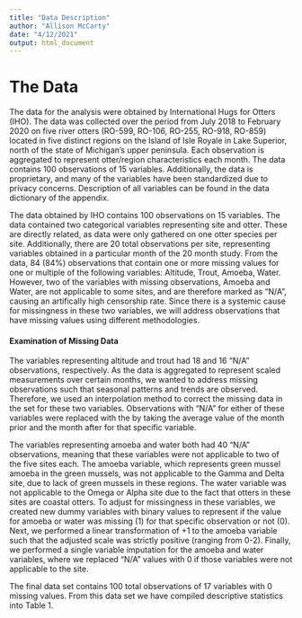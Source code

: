 ```yaml
---
title: "Data Description"
author: "Allison McCarty"
date: "4/12/2021"
output: html_document
---
```


# The Data

The data for the analysis were obtained by International Hugs for Otters (IHO).  The data was collected over the period from July 2018 to February 2020 on five  river  otters  (RO-599,  RO-106, RO-255, RO-918, RO-859) located in five distinct regions on the Island of Isle Royale in Lake Superior, north of the state of Michigan’s upper peninsula.  Each observation is aggregated to represent otter/region  characteristics  each  month.  The data contains 100 observations of 15 variables.  Additionally, the data is proprietary, and many of the variables have been standardized due to privacy concerns.  Description of all variables can be found in the data dictionary of the appendix.

The data obtained by IHO contains 100 observations on 15 variables. The data contained two categorical variables representing site and otter. These are directly related, as data were only gathered on one otter species per site.  Additionally, there are 20 total observations per site, representing variables obtained in a particular month of the 20 month study. From the data, 84 (84%) observations that contain one or more missing values for one or multiple of the following variables:  Altitude, Trout, Amoeba, Water.  However, two of the variables with missing observations, Amoeba and Water, are not applicable to some sites, and are therefore marked as "N/A", causing an artifically high censorship rate.  Since there is a systemic cause for missingness in these two variables, we will address observations that have missing values using different methodologies.

#### Examination of Missing Data

The variables representing altitude and trout had 18 and 16 "N/A" observations, respectively. As the data is aggregated to represent scaled measurements over certain months, we wanted to address missing observations such that seasonal patterns and trends are observed. Therefore, we used an interpolation method to correct the missing data in the set for these two variables. Observations with "N/A" for either of these variables were replaced with the by taking the average value of the month prior and the month after for that specific variable. 

The variables representing amoeba and water both had 40 "N/A" observations, meaning that these variables were not applicable to two of the five sites each.  The amoeba variable, which represents green mussel amoeba in the green mussels, was not applicable to the Gamma and Delta site, due to lack of green mussels in these regions.  The water variable was not applicable to the Omega or Alpha site due to the fact that otters in these sites are coastal otters. To adjust for missingness in these variables, we created new dummy variables with binary values to represent if the value for amoeba or water was missing (1) for that specific observation or not (0).  Next, we performed a linear transformation of +1 to the amoeba variable such that the adjusted scale was strictly positive (ranging from 0-2).  Finally, we performed a single variable imputation for the amoeba and water variables, where we replaced "N/A" values with 0 if those variables were not applicable to the site.

The final data set contains 100 total observations of 17 variables with 0 missing values. From  this  data  set  we have compiled descriptive statistics into Table 1.


